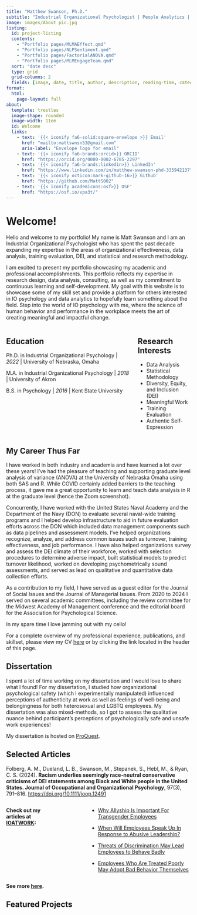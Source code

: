 ```yaml
---
title: "Matthew Swanson, Ph.D."
subtitle: "Industrial Organizational Psychologist | People Analytics | Data Analyst | DEI Practitioner"
image: images/About pic.jpg
listing:
  id: project-listing
  contents:
    - "Portfolio pages/MLMAEffect.qmd"  
    - "Portfolio pages/NLPSentiment.qmd"
    - "Portfolio pages/FactorialANOVA.qmd"
    - "Portfolio pages/MLMEngageTeam.qmd"
  sort: "date desc"
  type: grid
  grid-columns: 2
  fields: [image, date, title, author, description, reading-time, categories]
format: 
  html: 
    page-layout: full
about:
  template: trestles
  image-shape: rounded
  image-width: 11em
  id: Welcome
  links:
    - text: '{{< iconify fa6-solid:square-envelope >}} Email'
      href: "mailto:mattswnsn53@gmail.com"
      aria-label: "Envelope logo for email"
    - text: '{{< iconify fa6-brands:orcid>}} ORCID'
      href: "https://orcid.org/0000-0002-6785-2297"
    - text: '{{< iconify fa6-brands:linkedin>}} LinkedIn'
      href: "https://www.linkedin.com/in/matthew-swanson-phd-335942137"
    - text: '{{< iconify octicon:mark-github-16>}} Github'
      href: "https://github.com/MattS002"
    - text: '{{< iconify academicons:osf>}} OSF'
      href: "https://osf.io/vpa3t/"
---
```


::: {#Welcome}
# Welcome!

Hello and welcome to my portfolio! My name is Matt Swanson and I am an Industrial Organizational Psychologist who has spent the past decade expanding my expertise in the areas of organizational effectiveness, data analysis, training evaluation, DEI, and statistical and research methodology.

I am excited to present my portfolio showcasing my academic and professional accomplishments. This portfolio reflects my expertise in research design, data analysis, consulting, as well as my commitment to continuous learning and self-development. My goal with this website is to showcase some of my skill set and provide a platform for others interested in IO psychology and data analytics to hopefully learn something about the field. Step into the world of IO psychology with me, where the science of human behavior and performance in the workplace meets the art of creating meaningful and impactful change.
:::

::::: columns
::: {.column width="70%"}
## Education

Ph.D. in Industrial Organizational Psychology \| *2022* \| University of Nebraska, Omaha

M.A. in Industrial Organizational Psychology \| *2018* \| University of Akron

B.S. in Psychology \| *2016* \| Kent State University
:::

::: {.column width="30%"}
## Research Interests

-   Data Analysis
-   Statistical Methodology
-   Diversity, Equity, and Inclusion (DEI)
-   Meaningful Work
-   Training Evaluation
-   Authentic Self-Expression
:::
:::::

::: text-center
# My Career Thus Far
:::

<div>

I have worked in both industry and academia and have learned a lot over these years! I've had the pleasure of teaching and supporting graduate level analysis of variance (ANOVA) at the University of Nebraska Omaha using both SAS and R. While COVID certainly added barriers to the teaching process, it gave me a great opportunity to learn and teach data analysis in R at the graduate level (hence the Zoom screenshot).

Concurrently, I have worked with the United States Naval Academy and the Department of the Navy (DON) to evaluate several naval-wide training programs and I helped develop infrastructure to aid in future evaluation efforts across the DON which included data management components such as data pipelines and assessment models. I've helped organizations recognize, analyze, and address common issues such as turnover, training effectiveness, and job performance. I have also helped organizations survey and assess the DEI climate of their workforce, worked with selection procedures to determine adverse impact, built statistical models to predict turnover likelihood, worked on developing psychometrically sound assessments, and served as lead on qualitative and quantitative data collection efforts.

As a contribution to my field, I have served as a guest editor for the Journal of Social Issues and the Journal of Managerial Issues. From 2020 to 2024 I served on several academic committees, including the review committee for the Midwest Academy of Management conference and the editorial board for the Association for Psychological Science.

In my spare time I love jamming out with my cello!

For a complete overview of my professional experience, publications, and skillset, please view my CV [here](Matthew%20Austin%20Swanson%20CV%202025.pdf) or by clicking the link located in the header of this page.

</div>

::: text-center
# Dissertation
:::

I spent a lot of time working on my dissertation and I would love to share what I found! For my dissertation, I studied how organizational psychological safety (which I experimentally manipulated) influenced perceptions of authenticity at work as well as feelings of well-being and belongingness for both heterosexual and LGBTQ employees. My dissertation was also mixed-methods, so I got to assess the qualitative nuance behind participant's perceptions of psychologically safe and unsafe work experiences!

My dissertation is hosted on [ProQuest](https://www-proquest-com.leo.lib.unomaha.edu/pqdtglobal/docview/2770014140/15D974BD6DE64609PQ/1?accountid=14692).

::: text-center
# Selected Articles
:::

Folberg, A. M., Dueland, L. B., Swanson, M., Stepanek, S., Hebl, M., & Ryan, C. S. (2024). **Racism underlies seemingly race‐neutral conservative criticisms of DEI statements among Black and White people in the United States. Journal of Occupational and Organizational Psychology**, 97(3), 791–816. <https://doi.org/10.1111/joop.12491>

:::::: columns
::: {.column width="30%"}
**Check out my articles at [IOATWORK](https://www.ioatwork.com/):**
:::

::: {.column width="10%"}
:::

::: {.column width="60%"}
-   [Why Allyship Is Important For Transgender Employees](https://www.ioatwork.com/why-allyship-is-important-for-transgender-employees/)

-   [When Will Employees Speak Up In Response to Abusive Leadership?](https://www.ioatwork.com/when-will-employees-speak-up-in-response-to-abusive-leadership/)

-   [Threats of Discrimination May Lead Employees to Behave Badly](https://www.ioatwork.com/threats-of-discrimination-may-lead-employees-to-behave-badly/)

-   [Employees Who Are Treated Poorly May Adopt Bad Behavior Themselves](https://www.ioatwork.com/employees-who-are-treated-poorly-may-adopt-bad-behavior-themselves/)
:::
::::::

**See more [here](/Publications.qmd).**

::: text-center
## Featured Projects
:::

::: {#project-listing}
:::
